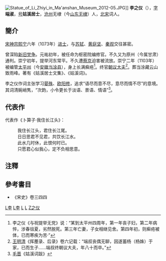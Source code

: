 [[File:Statue_of_Li_Zhiyi_in_Ma'anshan_Museum_2012-05.JPG|thumb]]]]
'''李之仪'''（{{bd|1038年||1117年|catIdx=Li,李}}），[[表字|字]]'''端淑'''，[[号|号]]'''姑溪居士'''，[[沧州|沧州]]无棣（今[[山东|山东]][[无棣县|无棣]]）人，[[北宋|北宋]]词人。

== 簡介 ==
[[宋神宗|宋神宗]][[熙宁|熙宁]]六年（1073年）[[进士|进士]]，与[[苏轼|苏轼]]、[[黄庭坚|黄庭坚]]、[[秦观|秦观]]交往甚密。

曾深陷[[新旧党争|新旧党争]]。元祐初年，被任命为枢密院编修官。不久又为原州（今属甘肃）通判。崇宁初年，提举河东常平。不久遭[[蔡京|蔡京]]迫害被流放。崇宁二年（1103年）被编管[[太平州|太平州]]（今[[安徽|安徽]][[当涂县|当涂县]]），身上长满癣疮<ref>李之仪《与祝提举无党》说：“某到太平州四周年，第一年丧子妇，第二年病悴，涉春徂夏，劣然脱死。第三年亡妻，子女相继见舍。第四年初，则癣疮被体，已而寒疾为苦·”</ref>。终官[[朝议大夫|朝议大夫]]<ref>[[王明清|王明清]]《挥薼录、后录》卷六记载：“端叔丧偶无聊，因遂蓄杨（杨姝）于家，已而生子……端叔终朝议大夫，年八十而卒。”</ref>。葬当涂藏云山致雨峰。著有《姑溪居士文集》、《姑溪词》。

李之仪作词主张学习[[晏殊|晏殊]]、[[欧阳修|欧阳修]]，追求“语尽而意不尽，意尽而情不尽”的意境。其词清婉峭隽，“次韵，小令更长于淡语、景语、情语”<ref>[[毛晋|毛晋]]《姑溪词跋》</ref>。

== 代表作 ==
代表作《卜算子·我住长江头》：

:我住长江头，君住长江尾。
:日日思君不见君，共饮长江水。
:此水几时休，此恨何时已。
:只愿君心似我心，定不负相思意。

==注釋==
{{reflist}}

==參考書目==
*《宋史》卷三四四

[[category:宋朝詩人|L李]]
[[category:宋朝词人|L李]]
[[category:熙寧六年癸丑科進士|L]]
[[category:无棣人|L]]
[[category:李姓|Z之仪]]